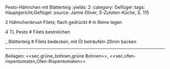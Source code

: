 Pesto-Hähnchen mit Blätterteig
:yields: 2
:category: Geflügel
:tags: Hauptgericht;Geflügel
:source: Jamie Oliver, _5-Zutaten-Küche_, S. 115

2 Hähnchenbrust-Filets; flach gedrückt
# in Reine legen

4 TL Pesto
# Filets bestreichen

_ Blätterteig
# Filets bedecken, mit Öl beträufeln
  20min backen

---
Beilagen: <<sec.grüne_bohnen,grüne Bohnen>>, <<sec.ofen-rispentomaten,Ofen-Rispentomaten>>

